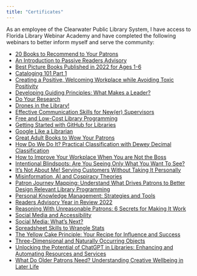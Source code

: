 ```yaml
---
title: "Certificates"
---
```


######## As an employee of the Clearwater Public Library System, I have access to Florida Library Webinar Academy and have completed the following webinars to better inform myself and serve the community:

-   [20 Books to Recommend to Your Patrons](img/20-books-cert.pdf){target="_blank"}
-   [An Introduction to Passive Readers Advisory](img/pass_read_cert.pdf){target="_blank"}
-   [Best Picture Books Published in 2022 for Ages 1-6](img/picture-books2022-cert.pdf){target="_blank"}
-   [Cataloging 101 Part 1](img/cataloging101-cert.pdf){target="_blank"}
-   [Creating a Positive, Welcoming Workplace while Avoiding Toxic Positivity](img/positive-workplace-cert.pdf){target="_blank"}
-   [Developing Guiding Principles: What Makes a Leader?](img/guiding-principles-cert.pdf){target="_blank"}
-   [Do Your Research](img/do-you-research-cert.pdf){target="_blank"}
-   [Drones in the Library!](img/drones-cert.pdf){target="_blank"}
-   [Effective Communication Skills for New(er) Supervisors](img/effective-communication-cert.pdf){target="_blank"}
-   [Free and Low-Cost Library Programming](img/low_cost_prog_cert.pdf){target="_blank"}
-   [Getting Started with GitHub for Libraries](img/github-for-libraries-cert.pdf){target="_blank"}
-   [Google Like a Librarian](img/google-librarian-cert.pdf){target="_blank"}
-   [Great Adult Books to Wow Your Patrons](img/adult-books-cert.pdf){target="_blank"}
-   [How Do We Do It? Practical Classification with Dewey Decimal Classification](img/dewey-cert.pdf){target="_blank"}
-   [How to Improve Your Workplace When You are Not the Boss](img/improve-workplace-cert.pdf){target="_blank"}
-   [Intentional Blindspots: Are You Seeing Only What You Want To See?](img/intentional%20blindspots-cert.pdf){target="_blank"}
-   [It's Not About Me! Serving Customers Without Taking It Personally](img/serving_customers_cert.pdf){target="_blank"}
-   [Misinformation, AI and Cospiracy Theories](img/misinfo_ai_cert.pdf){target="_blank"}
-   [Patron Journey Mapping: Understand What Drives Patrons to Better Design Relevant Library Programming](img/journey_cert.pdf){target="_blank"}
-   [Personal Knowledge Management: Strategies and Tools](img/personal-knowledge-cert.pdf){target="_blank"}
-   [Readers Advisory Year in Review 2022](img/readers-adv2022-cert.pdf){target="_blank"}
-   [Reasoning With Unreasonable Patrons: 6 Secrets for Making It Work](img/reasoning-cert.pdf){target="_blank"}
-   [Social Media and Accessibility](img/social_med_access_cert.pdf){target="_blank"}
-   [Social Media: What's Next?](img/social_med_next_cert.pdf){target="_blank"}
-   [Spreadsheet Skills to Wrangle Stats](img/spreadsheet_skills_cert.pdf){target="_blank"}
-   [The Yellow Cake Principle: Your Recipe for Influence and Success](img/yellowcake-cert.pdf){target="_blank"}
-   [Three-Dimensional and Naturally Occurring Objects](img/3d-objects-cert.pdf){target="_blank"}
-   [Unlocking the Potential of ChatGPT in Libraries: Enhancing and Automating Resources and Services](img/chaptgpt-cert.pdf){target="_blank"}
-   [What Do Older Patrons Need? Understanding Creative Wellbeing in Later Life](img/older-patrons-cert.pdf){target="_blank"}
